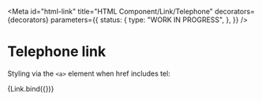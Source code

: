 <!-- @license CC0-1.0 -->


<Meta
  id="html-link"
  title="HTML Component/Link/Telephone"
  decorators={decorators}
  parameters={{
    status: {
      type: "WORK IN PROGRESS",
    },
  }}
/>

# Telephone link

Styling via the `<a>` element when href includes tel:

<Canvas>
  <Story
    name="Telephone"
    args={{
      href: "tel:+31555385385",
      textContent: "+31 555 385 385",
    }}
  >
    {Link.bind({})}
  </Story>
</Canvas>
